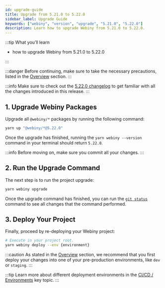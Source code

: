 ```yaml
---
id: upgrade-guide
title: Upgrade from 5.21.0 to 5.22.0
sidebar_label: Upgrade Guide
keywords: ["webiny", "version", "upgrade", "5.21.0", "5.22.0"]
description: Learn how to upgrade Webiny from 5.21.0 to 5.22.0.
---
```


:::tip What you’ll learn

- how to upgrade Webiny from 5.21.0 to 5.22.0

:::

:::danger
Before continuing, make sure to take the necessary precautions, listed in the [Overview](/docs/how-to-guides/upgrade-webiny#-precaution-measures) section.
:::

:::info
Make sure to check out the [5.22.0 changelog](/docs/release-notes/5.22.0/changelog) to get familiar with all the changes introduced in this release.
:::

## 1. Upgrade Webiny Packages

Upgrade all `@webiny/*` packages by running the following command:

```bash
yarn up "@webiny/*@5.22.0"
```

Once the upgrade has finished, running the `yarn webiny --version` command in your terminal should return `5.22.0`.

:::info
Before moving on, make sure you commit all your changes.
:::

## 2. Run the Upgrade Command

The next step is to run the project upgrade:

```bash
yarn webiny upgrade
```

Once the upgrade command has finished, you can run the [`git status`](https://git-scm.com/docs/git-status) command to see all changes that the command performed.

## 3. Deploy Your Project

Finally, proceed by re-deploying your Webiny project:

```bash
# Execute in your project root.
yarn webiny deploy --env {environment}
```

:::caution
As stated in the [Overview](/docs/how-to-guides/upgrade-webiny#pre-production-environments-first) section, we recommend that you first deploy your changes into one of your pre-production environments, like `dev` or `staging`.
:::

:::tip
Learn more about different deployment environments in the [CI/CD / Environments](/docs/key-topics/ci-cd/environments) key topic.
:::
